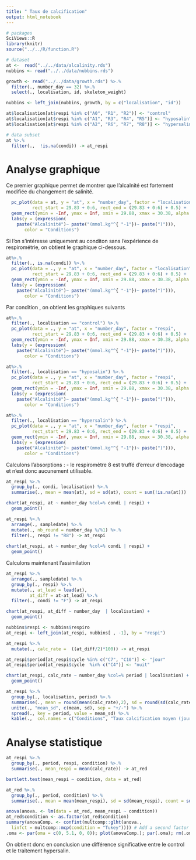 ```yaml
---
title: " Taux de calcification"
output: html_notebook
---
```


```r
# packages
SciViews::R
library(knitr)
source("../../R/function.R")

# dataset
at <-  read("../../data/alcalinity.rds")
nubbins <- read("../../data/nubbins.rds")

growth <- read("../../data/growth.rds") %>.%
  filter(., number_day == 32) %>.%
  select(., localisation, id, skeleton_weight)

nubbins <- left_join(nubbins, growth, by = c("localisation", "id"))

at$localisation[at$respi %in% c("A0", "R1", "R2")] <- "control"
at$localisation[at$respi %in% c("A1", "R3", "R4", "R5")] <- "hyposalin"
at$localisation[at$respi %in% c("A2", "R6", "R7", "R8")] <- "hypersalin"

# data subset
at %>.%
  filter(.,  !is.na(condi)) -> at_respi
```

# Analyse graphique 

Ce premier graphique permet de montrer que l'alcalnité est fortement modifiée du changement de salinité. 

```r
  pc_plot(data = at, y = "at", x = "number_day", factor = "localisation",
          rect_start = 29.83 + 0:6, rect_end = (29.83 + 0:6) + 0.5) +
  geom_rect(ymin = -Inf, ymax = Inf, xmin = 29.88, xmax = 30.38, alpha = 0.002) +
  labs(y = (expression(
    paste("Alcalinité")~ paste("(mmol.kg"^{ "-1"})~ paste(")"))), 
       color = "Conditions") 
```

Si l'on s'intéresse uniquement au conditon sans l'expérience de respirométrie, on obtient le graphique ci-dessous.

```r
at%>.%
  filter(., is.na(condi)) %>.%
  pc_plot(data = ., y = "at", x = "number_day", factor = "localisation",
          rect_start = 29.83 + 0:6, rect_end = (29.83 + 0:6) + 0.5) +
  geom_rect(ymin = -Inf, ymax = Inf, xmin = 29.88, xmax = 30.38, alpha = 0.002) +
  labs(y = (expression(
    paste("Alcalinité")~ paste("(mmol.kg"^{ "-1"})~ paste(")"))), 
       color = "Conditions")
```

Par condition , on obtient les graphiques suivants

```r
at%>.%
  filter(., localisation == "control") %>.%
  pc_plot(data = ., y = "at", x = "number_day", factor = "respi",
          rect_start = 29.83 + 0:6, rect_end = (29.83 + 0:6) + 0.5) +
  geom_rect(ymin = -Inf, ymax = Inf, xmin = 29.88, xmax = 30.38, alpha = 0.002) +
  labs(y = (expression(
    paste("Alcalinité")~ paste("(mmol.kg"^{ "-1"})~ paste(")"))), 
       color = "Conditions")
```


```r
at%>.%
  filter(., localisation == "hyposalin") %>.%
  pc_plot(data = ., y = "at", x = "number_day", factor = "respi",
          rect_start = 29.83 + 0:6, rect_end = (29.83 + 0:6) + 0.5) +
  geom_rect(ymin = -Inf, ymax = Inf, xmin = 29.88, xmax = 30.38, alpha = 0.002) +
  labs(y = (expression(
    paste("Alcalinité")~ paste("(mmol.kg"^{ "-1"})~ paste(")"))), 
       color = "Conditions")
```


```r
at%>.%
  filter(., localisation == "hypersalin") %>.%
  pc_plot(data = ., y = "at", x = "number_day", factor = "respi",
          rect_start = 29.83 + 0:6, rect_end = (29.83 + 0:6) + 0.5) +
  geom_rect(ymin = -Inf, ymax = Inf, xmin = 29.88, xmax = 30.38, alpha = 0.002) +
  labs(y = (expression(
    paste("Alcalinité")~ paste("(mmol.kg"^{ "-1"})~ paste(")"))), 
       color = "Conditions")
```

Calculons l'absorptions :
- le respiromètre 8 est truffé d'erreur d'encodage et n'est donc aucunement utilisable.

```r
at_respi %>.%
  group_by(., condi, localisation) %>.%
  summarise(., mean = mean(at), sd = sd(at), count = sum(!is.na(at)))

chart(at_respi, at ~ number_day %col=% condi | respi) +
  geom_point()
```


```r
at_respi %>.%
  arrange(., sampledate) %>.%
  mutate(., nb_round = number_day %/%1) %>.%
  filter(., respi != "R8") -> at_respi
 
chart(at_respi, at ~ number_day %col=% condi | respi) +
  geom_point()

```

Calculons maintenant l'assimilation

```r
at_respi %>.%
  arrange(., sampledate) %>.%
  group_by(., respi) %>.%
  mutate(., at_lead = lead(at), 
         at_diff = at-at_lead) %>.%
  filter(., condi != "F") -> at_respi

chart(at_respi, at_diff ~ number_day  | localisation) +
  geom_point()

```

```r
nubbins$respi <- nubbins$respiro
at_respi <- left_join(at_respi, nubbins[ , -1], by = "respi")

at_respi %>.%
  mutate(., calc_rate =  ((at_diff/2)*100)) -> at_respi

at_respi$period[at_respi$cycle %in% c("C7", "C10")] <- "jour"
at_respi$period[at_respi$cycle  %in% c("C4")] <- "nuit"

chart(at_respi, calc_rate ~ number_day %col=% period | localisation) +
  geom_point()
```


```r
at_respi %>.%
  group_by(., localisation, period) %>.%
  summarise(., mean = round(mean(calc_rate),2), sd = round(sd(calc_rate),2)) %>.%
  unite(., "mean_sd", c(mean, sd), sep = "+/-") %>.%
  spread(., key = period, value = mean_sd) %>.%
  kable(.,  col.names = c("Conditions", "Taux calcification moyen (jour)", "Taux calcification moyen (nuit)"),caption = "Taux de calcification (± écart-type) pour les différentes conditions expérimentales. \\label{tab_calc}")
```

# Analyse statistique 

```r
at_respi %>.%
  group_by(., period, respi, condition) %>.%
  summarise(., mean_respi = mean(calc_rate)) -> at_red
```

```r
bartlett.test(mean_respi ~ condition, data = at_red)
```

```r
at_red %>.%
  group_by(., period, condition) %>.%
  summarise(., mean = mean(mean_respi), sd = sd(mean_respi), count = sum(!is.na(mean_respi)))
```

```r
anova(anova. <- lm(data = at_red, mean_respi ~ condition))
at_red$condition <- as.factor(at_red$condition)
summary(anovaComp. <- confint(multcomp::glht(anova.,
  linfct = multcomp::mcp(condition = "Tukey")))) # Add a second factor if you want
.oma <- par(oma = c(0, 5.1, 0, 0)); plot(anovaComp.); par(.oma); rm(.oma)
```

On obtient donc en conclusion une différence significative entre le control et le traitement hypersalin.


